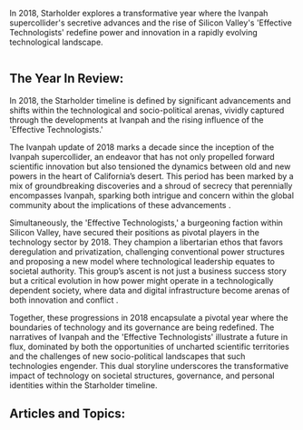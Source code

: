 In 2018, Starholder explores a transformative year where the Ivanpah supercollider's secretive advances and the rise of Silicon Valley's 'Effective Technologists' redefine power and innovation in a rapidly evolving technological landscape.

<img src="https://www.blockstar.com/wp-content/uploads/2024/06/2018_11efta.png" alt="" />

## The Year In Review:
In 2018, the Starholder timeline is defined by significant advancements and shifts within the technological and socio-political arenas, vividly captured through the developments at Ivanpah and the rising influence of the 'Effective Technologists.'

The Ivanpah update of 2018 marks a decade since the inception of the Ivanpah supercollider, an endeavor that has not only propelled forward scientific innovation but also tensioned the dynamics between old and new powers in the heart of California’s desert. This period has been marked by a mix of groundbreaking discoveries and a shroud of secrecy that perennially encompasses Ivanpah, sparking both intrigue and concern within the global community about the implications of these advancements .

Simultaneously, the 'Effective Technologists,' a burgeoning faction within Silicon Valley, have secured their positions as pivotal players in the technology sector by 2018. They champion a libertarian ethos that favors deregulation and privatization, challenging conventional power structures and proposing a new model where technological leadership equates to societal authority. This group’s ascent is not just a business success story but a critical evolution in how power might operate in a technologically dependent society, where data and digital infrastructure become arenas of both innovation and conflict .

Together, these progressions in 2018 encapsulate a pivotal year where the boundaries of technology and its governance are being redefined. The narratives of Ivanpah and the 'Effective Technologists' illustrate a future in flux, dominated by both the opportunities of uncharted scientific territories and the challenges of new socio-political landscapes that such technologies engender. This dual storyline underscores the transformative impact of technology on societal structures, governance, and personal identities within the Starholder timeline.

## Articles and Topics:

